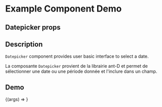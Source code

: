
<Meta title="Example/Datepicker" component={Datepicker} />

# Example Component Demo

## Datepicker props
<Props of={Datepicker} />

## Description

`Datepicker` component provides user basic interface to select a date.

La composante `Datepicker` provient de la librairie ant-D et permet de
sélectionner une date ou une période donnée et l'inclure dans un champ.

## Demo

<Canvas>
  <Story name="Example Datepicker">
    {(args) => <Datepicker {...args} />}
  </Story>
</Canvas>